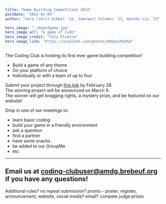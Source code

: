 ```yaml
---
title: "Game Building Competition 2022"
postDate: "2022-01-05"
author: "Sara Cikrit-Schmit '22, Samrawit Solomon '22, Hechen Liu '23"

hero_image: "./boardgame.jpg"
hero_image_alt: "A game of Ludo" 
hero_image_credit: "Folu Eludire"
hero_image_link: "https://unsplash.com/photos/O9Epo1PwX5A"
---
```


The Coding Club is hosting its first ever game building competition!  
- Build a game of any theme
- On your platform of choice
- Individually or with a team of up to four

Submit your project through [this link](https://forms.gle/qL5SZDfw9a93ApMS8) by February 28.  
The winning project will be announced on March 9.  
The winner will get bragging rights, a mystery prize, and be featured on our website! 

Drop in one of our meetings to: 
- learn basic coding
- build your game in a friendly environment
- ask a question
- find a partner
- have some snacks
- be added to our GroupMe
- etc
--- 
Email us at coding-clubuser@amdg.brebeuf.org if you have any questions!
---
Additional rules?
no repeat submission?
promo - poster, register, announcement, website, social media? email?
compete 
judge
prizes